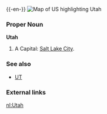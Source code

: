 {{wikipedia}}
{{-en-}}
[[Image:Map of USA highlighting Utah.png|thumb|right|Map of US highlighting Utah]]

===Proper Noun===
'''Utah'''
#A {{USstate}}  Capital: [[Salt Lake City]].

===See also===
*[[UT]]
===External links===
{{pedialite}}

[[nl:Utah]]